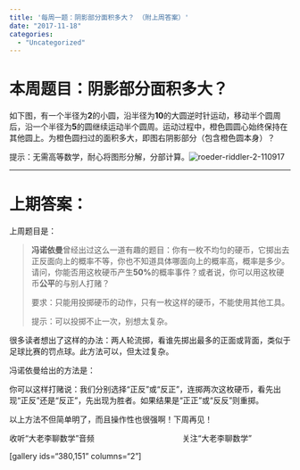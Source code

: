```yaml
---
title: '每周一题：阴影部分面积多大？ （附上周答案）'
date: "2017-11-18"
categories:
  - "Uncategorized"
---
```


<h1>本周题目：阴影部分面积多大？</h1>

如下图，有一个半径为**2**的小圆，沿半径为**10**的大圆逆时针运动，移动半个圆周后，沿一个半径为**5**的圆继续运动半个圆周。运动过程中，橙色圆圆心始终保持在其他圆上。为橙色圆扫过的面积多大，即图右阴影部分（包含橙色圆本身）？

提示：无需高等数学，耐心将图形分解，分部计算。![roeder-riddler-2-110917](https://dalaoliblog.wordpress.com/wp-content/uploads/2017/11/roeder-riddler-2-110917.png)

<hr />

<h1>上期答案：</h1>

上周题目是：

<blockquote>**冯诺依曼**曾经出过这么一道有趣的题目：你有一枚不均匀的硬币，它掷出去正反面向上的概率不等，你也不知道具体哪面向上的概率高，概率是多少。请问，你能否用这枚硬币产生**50%**的概率事件？或者说，你可以用这枚硬币**公平**的与别人打赌？

要求：只能用投掷硬币的动作，只有一枚这样的硬币，不能使用其他工具。

提示：可以投掷不止一次，别想太复杂。</blockquote>

很多读者想出了这样的办法：两人轮流掷，看谁先掷出最多的正面或背面，类似于足球比赛的罚点球。此方法可以，但太过复杂。

冯诺依曼给出的方法是：

你可以这样打赌说：我们分别选择“正反”或“反正”，连掷两次这枚硬币，看先出现“正反”还是“反正”，先出现为胜者。如果结果是“正正”或“反反”则重掷。

以上方法不但简单明了，而且操作性也很强啊！下周再见！

收听“大老李聊数学”音频                                        关注“大老李聊数学”

[gallery ids="380,151" columns="2"]